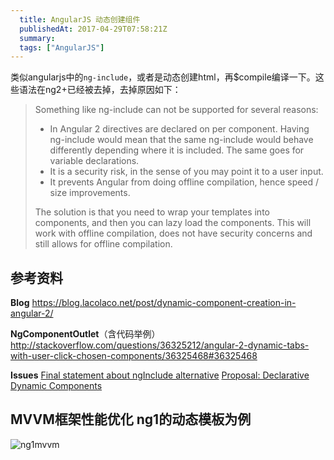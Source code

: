 ```yaml
---
  title: AngularJS 动态创建组件
  publishedAt: 2017-04-29T07:58:21Z
  summary:  
  tags: ["AngularJS"]
---
```


类似angularjs中的`ng-include`，或者是动态创建html，再$compile编译一下。这些语法在ng2+已经被去掉，去掉原因如下：

> Something like ng-include can not be supported for several reasons:
> 
> - In Angular 2 directives are declared on per component. Having ng-include would mean that the same ng-include would behave differently depending where it is included. The same goes for variable declarations.
> - It is a security risk, in the sense of you may point it to a user input.
> - It prevents Angular from doing offline compilation, hence speed / size improvements.
> 
> The solution is that you need to wrap your templates into components, and then you can lazy load the components. This will work with offline compilation, does not have security concerns and still allows for offline compilation.




## 参考资料

**Blog**
https://blog.lacolaco.net/post/dynamic-component-creation-in-angular-2/

**NgComponentOutlet**（含代码举例）
http://stackoverflow.com/questions/36325212/angular-2-dynamic-tabs-with-user-click-chosen-components/36325468#36325468

**Issues**
[Final statement about ngInclude alternative](https://github.com/angular/angular/issues/7596)
[Proposal: Declarative Dynamic Components](https://github.com/angular/angular/issues/9599)


## MVVM框架性能优化 ng1的动态模板为例

![ng1mvvm](https://user-images.githubusercontent.com/8676711/46901201-1d0b2300-cee2-11e8-9979-db7c5bae8fda.png)

